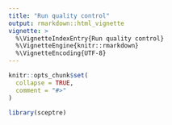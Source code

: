 ```yaml
---
title: "Run quality control"
output: rmarkdown::html_vignette
vignette: >
  %\VignetteIndexEntry{Run quality control}
  %\VignetteEngine{knitr::rmarkdown}
  %\VignetteEncoding{UTF-8}
---
```


```r
knitr::opts_chunk$set(
  collapse = TRUE,
  comment = "#>"
)
```

```r
library(sceptre)
```
